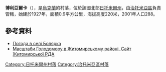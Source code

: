 {{coord|50|20|5|N|28|22|38|E|scale:30000|display=title}}

'''博利亞爾卡'''（{{lang-uk|Болярка}}），是[[烏克蘭|烏克蘭]]的村落，位於該國北部[[日托米爾州|日托米爾州]]，由[[治托米亞區|治托米亞區]]負責管轄，始建於1927年，面積0.9平方公里，海拔高度220米，2001年人口288。

==參考資料==
* [http://weather.in.ua/ua/zhitomirskaja/1731 Погода в селі Болярка]{{Wayback|url=http://weather.in.ua/ua/zhitomirskaja/1731 |date=20111219164311 }}
* [https://web.archive.org/web/20110915195159/http://www.zhytomyr-rda.gov.ua/Rozdil_3/Golodomor_1932_1933_rokiv/Golodomor_u_regioni/Masshtabi_Golodomoru_u_regioni__CHorni_doshki__Postrazhdali_sela_ Масштаби Голодомору в Житомирському районі. Сайт Житомирської РДА]

{{DEFAULTSORT:Болярка}}
[[Category:日托米爾州村落|Category:日托米爾州村落]]
[[Category:治托米亞區村落|Category:治托米亞區村落]]


{{Zhytomyr-geo-stub}}